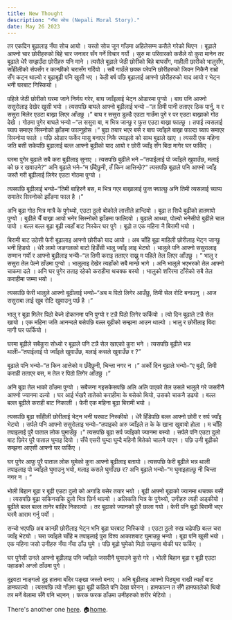 ```yaml
---
title: New Thought
description: "नँया सोच (Nepali Moral Story)."
date: May 26 2023
---
```




तर एकदिन बूढालाइ नँया सोच आयो । यस्तो सोच जून गाँउमा अहिलेसम्म कसैले गरेको थिएन । बूढाले आफ्नो चार छोरीहरुको बिहे चार जनावर सँग गर्ने विचार गर्यो ।
सुरु मा परिवारको कसैले यो कुरा मानेन तर बूढाले धेरै सम्झउँदा छोरीहरु पनि माने ।
त्यसैले बूढाले जेठी छोरीको बिहे बाघसँग, माहीली छारीको भालुसँग, साँहीलीको र्सपसँग र कान्छीको चरासँग गर्दियो ।
सबै गाउँले छक्क परेपनि छोरीहरुको जिवन निकैनै राम्रो सँग कट्न थाल्यो र बूढाबूढी पनि खुसी भए ।
केही बर्ष पछि बूढालाई आफ्नो छोरीहरुको याद आयो र भेट्न भनी घरबाट निस्कियो ।

पहिले जेठी छोरीको घरमा जाने निर्णय गरेर, बाघ ज्वाँइलाई भेट्न ओडारमा पुग्यो । बाघ पनि आफ्नो ससुरोलाइ देखेर खुसी भयो ।
त्यसपछि बाघले आफ्नो बूढीलाई भन्यो –“ल तिमी पानी तताएर ठिक पार्नु, म र ससुरा मिलेर एउटा बाख्रा लिएर आँउछु ।” बाघ र ससुरा डुल्डै एउटा गाउँमा पुगे र पर एउटा बाख्राको गोठ देखे । गोठमा पुगेर बाघले भन्यो –“ल ससुरा बा, म भित्र जान्छु र फुत्त एउटा बाख्रा फाल्छु । तपाई त्यसलाई च्याप समाएर सिस्नोको झाँङमा फाल्नुहोस ।”
बुढा तयार भएर बसे र बाघ ज्वाँइले बाख्रा फाल्दा च्याप समाएर सिस्नोमा फाले । पछि ओडार फर्केर मासु बनाएर निकै रमाइलो को साथ बुढाले खाए । त्यसरी एक महिना जति बसी सकेपछि बुढालाई बल्ल आफ्नो बुढीको याद आयो र छोरी ज्वाँइ सँग बिदा मागेर घर फर्किए ।

घरमा पुगेर बुढाले सबै करा बुढीलाइ सुनाए । त्यसपछि बुढीले भने –“तपाईलाई पो ज्वाँइले खुवाउँछ, मलाई को छ र खवाउने?”
अनि बूढाले भने–“म छँदैछुनी, तँ किन आत्तिन्छे?”
त्यसपछि बूढाले पनि आफ्नो ज्वाँइ जस्तै गरी बूढीलाई लिगेर एउटा गोठमा पुग्यो ।

त्यसपछि बूढीलाई भन्यो–“तिमी बाहिरनै बस, म भित्र गएर बाख्रालाई फुत्त फ्याल्छु अनि तिमी त्यसलाई च्याप्प समातेर सिस्नोको झाँङमा फाल है ।”

अनि बूढा गोठ भित्र मात्रै के पुगेथ्यो, एउटा ठुलो बोकोले लात्तीले हान्दियो । बूढा त सिधै बुढीको हातमापो पुग्यो । बुढीले चैँ बाख्रा आयो भनेर सिस्नोको झाँङमा फाल्दियो । बुढाले आथ्था, पोल्यो भनेसीपो बुढीले चाल पायो । बल्ल बल्ल बूढा बूढी त्यहाँ बाट निस्केर घर पुगे । बूढो त एक महिना नै बिरामी भयो ।

बिरामी बाट उठेसी फेरी बूढालाइ आफ्नो छोरीको याद आयो । अब चाँहि बूढा माहिली छोरीलाइ भेट्न जान्छु भनी हिड्यो । धेरै लामो जङगलको बाटो हिडेँसी भालु ज्वाँइ लाइ भेट्यो ।
भालुले पनि आफ्नो ससुरालाइ सम्मान गर्यो र आफ्नो बुढीलाइ भन्योे–“ल तिमी कराइ तताएर राख्नु म पहिले तेल लिएर आँउछु । ” भालु र ससुरा तेल पेल्ने ठाँउमा पुग्यो । भालुलाइ देखेर त्यहाँको सबै मान्छे भागे । अनि भालुले भएभरको तेल आफ्नो चाकमा दले । अनि घर पुगेर तताइ रहेको कराहीमा थचक्क बस्यो । भालुको शरिरमा टाँसेको सबै तेल कराहीमा जम्मा भयो ।

त्यसपछि फेरी भालुले आफ्नो बूढीलाई भन्यो–“अब म पिठो लिगेर आउँछु, तिमी सेल रोटि बनाउनु । आज ससुराबा लाई खुब रोटि खुवाउनु पर्छ है ।”

भालु र बूढा मिलेर पिठो बेच्ने दोकानमा पनि पुग्यो र टन्नै पिठो लिगेर फर्कियो । त्यो दिन बूढाले टन्नै सेल खायो । एक महिना जति आनन्दले बसेपछि बल्ल बूढीको सम्झना आउन थाल्यो । भालु र छोरीलाइ बिदा मागी घर फर्कियो ।

घरमा बूढीले सबैकुरा सोध्यो र बूढाले पनि टन्नै सेल खाएको कुरा भने । त्यसपछि बूढीले भन्न थालीे–“तपाईलाई पो ज्वाँइले खुवाउँछ, मलाई कसले खुवाउँछ र ?”

बूढाले पनि भन्यो–“त किन आत्तेको म छँदैछुनी, चिन्ता नगर न ।”
अर्को दिन बूढाले भन्यो–“ए बुढी, तिमी कराही तताएर बस, म तेल र पिठो लिगेर आँउछु ।”

अनि बूढा तेल भाको ठाँउमा पुग्यो । सबैजना गइसकेसपछि अलि अलि पाएको तेल उसले भालुले गरे जसरीनै आफ्नो ज्यानमा दल्यो । घर आई र्भखरै तातेको कराहीमा के बसेको थियो, उसको चाकनै डढ्यो । बल्ल बल्ल बूढीले कराही बाट निकाली । फेरी एक महिना बूढा बिरामी भयो ।

त्यसपछि बूढा साँहीली छोरीलाई भेट्न भनी घरबाट निस्कीयो । धेरै हिँडेपछि बल्ल आफ्नो छोरी र सर्प ज्वाँइ भेट्यो । सर्पले पनि आफ्नो ससुरोलाइ भन्यो–“तपाइको अरु ज्वाँइले त के के खाना खुवायो होला । म चाँहि तपाइलाई पुरै पाताल लोक घुमाउँछु ।” त्यसपछि बूढा सर्प ज्वाँइको ज्यानमा बस्यो । सर्पले पनि एउटा दुलो बाट छिरेर पुरै पाताल घुमाइ दियो । सँधै एसरी घुम्दा घुम्दै महिनौ बितेको चालनै पाएन । पछि उनी बूढीको सम्झना आएसी आफ्नो घर फर्किए ।

घर पुगेर आफु पुरै पाताल लोक घुमेको कुरा आफ्नो बूढीलाइ बतायो । त्यसपछि फेरी बूढीले भन्न थाली तपाइलाइ पो ज्वाँइले घुमाउनु भयो, मलाइ कसले घुमाँउछ र?
अनि बूढाले भन्यो–“म घुमाइहाल्छु नी चिन्ता नगर न । ”

भोली बिहान बूढा र बूढी एउटा दुलो को अगाडि बसेर तयार भयो । बूढी आफ्नो बूढाको ज्यानमा थचक्क बसी । त्यसपछि बूढा सकिनसकि दुलो भित्र छिर्न थाल्यो । अलिकति भित्र के पुगेथ्यो, उनीहरु त्यही अड्कीयो । बूढीले बल्ल बल्ल तानेर बाहिर निकाल्यो । तर बूढाको ज्यानको पुरै छाला गयो । फेरी पनि बूढो बिरामी भएर घरमै आराम गर्नु पर्यो ।

सन्चो भएपछि अब कान्छी छोरीलाइ भेट्न भनि बूढा घरबाट निस्कियो । एउटा ठुलो रुख चढेपछि बल्ल चरा ज्वाँइ भेट्यो । चरा ज्वाँइले चाँहि म तपाइलाई पुरा विश्व आकाशबाट घुमाउछु भन्यो । बूढा पनि खुसी भयो । एक महिना जसो उनीहरु नँया नँया ठाँउ घुमे । पछि बूढो घुमेको मिठो सम्झना बोकी घर फर्किए ।

घर पुगेसी उनले आफ्नो बूढीलाइ पनि ज्वाँइले जसरीनै घुमाउने कुरो गरे । भोली बिहान बूढा र बूढी एउटा पहाडको अग्लो ठाँउमा पुगे ।

दुइवटा नाङ्गलो दुइ हातमा बाँदेर पङ्खा जस्तो बनाए । अनि बूढीलाइ आफ्नो पिठ्युमा राखी त्यहाँ बाट हामफाल्यो । त्यसपछि त्यो गाँउमा बूढा बूढी कहिले पनि देखा परेनन् । हामफाल्न त सँगै हामफालेको थियो तर मर्ने बेलामा सँगै पनि भएनन् । फरक फरक ठाँउमा उनीहरुको शरीर भेटियो ।

There's another one [here](/posts/example-post).
🏠[home](/).
<script async src="https://pagead2.googlesyndication.com/pagead/js/adsbygoogle.js?client=ca-pub-1072461408112281"
     crossorigin="anonymous"></script>

